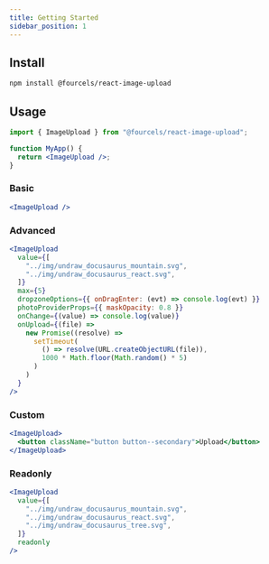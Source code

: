 ```yaml
---
title: Getting Started
sidebar_position: 1
---
```


## Install

```bash npm2yarn
npm install @fourcels/react-image-upload
```

## Usage

```jsx
import { ImageUpload } from "@fourcels/react-image-upload";

function MyApp() {
  return <ImageUpload />;
}
```

### Basic

```jsx live
<ImageUpload />
```

### Advanced

```jsx live
<ImageUpload
  value={[
    "../img/undraw_docusaurus_mountain.svg",
    "../img/undraw_docusaurus_react.svg",
  ]}
  max={5}
  dropzoneOptions={{ onDragEnter: (evt) => console.log(evt) }}
  photoProviderProps={{ maskOpacity: 0.8 }}
  onChange={(value) => console.log(value)}
  onUpload={(file) =>
    new Promise((resolve) =>
      setTimeout(
        () => resolve(URL.createObjectURL(file)),
        1000 * Math.floor(Math.random() * 5)
      )
    )
  }
/>
```

### Custom

```jsx live
<ImageUpload>
  <button className="button button--secondary">Upload</button>
</ImageUpload>
```

### Readonly

```jsx live
<ImageUpload
  value={[
    "../img/undraw_docusaurus_mountain.svg",
    "../img/undraw_docusaurus_react.svg",
    "../img/undraw_docusaurus_tree.svg",
  ]}
  readonly
/>
```
